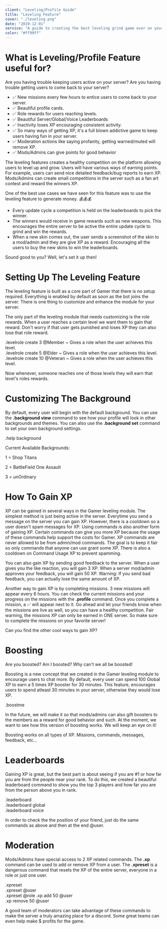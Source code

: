 ```yaml
---
client: "Leveling/Profile Guide"
title: "Leveling Feature"
cover: "./leveling.png"
date: "2019-12-01"
service: "A guide to creating the best leveling grind game ever on your server."
color: "#ff99ff"
---
```



# What is Leveling/Profile Feature useful for?

Are you having trouble keeping users active on your server? Are you having trouble getting users to come back to your server?

- ✅ New missions every few hours to entice users to come back to your server.
- ✅ Beautiful profile cards.
- ✅ Role rewards for users reaching levels.
- ✅ Beautiful Server/Global/Voice Leaderboards
- ✅ Inactivity loses XP encouraging consistent activity.
- ✅ So many ways of getting XP, it's a full blown addictive game to keep users having fun in your server.
- ✅ Moderation actions like saying profanity, getting warned/muted will remove XP.
- ✅ Mods/Admins can give points for good behavior

The leveling features creates a healthy competition on the platform allowing users to level up and grow. Users will have various ways of earning points. For example, users can send nice detailed feedback/bug reports to earn XP. Mods/Admins can create small competitions in the server such as a fan art contest and reward the winners XP.

One of the best use cases we have seen for this feature was to use the leveling feature to generate money. 💰💰💰

- Every update cycle a competition is held on the leaderboards to pick the winner.
- The winners would receive in game rewards such as new weapons. This encourages the entire server to be active the entire update cycle to grind and win the rewards.
- When a new skin comes out, the user sends a screenshot of the skin to a mod/admin and they are give XP as a reward. Encouraging all the users to buy the new skins to win the leaderboards.

Sound good to you? Well, let's set it up then!

# Setting Up The Leveling Feature

The leveling feature is built as a core part of Gamer that there is no setup required. Everything is enabled by default as soon as the bot joins the server. There is one thing to customize and enhance the module for your server.

The only part of the leveling module that needs customizing is the role rewards. When a user reaches a certain level we want them to gain that reward. Don't worry if that user gets punished and loses XP they can also lose that role reward.

<Note type="command">
  .levelrole create 3 @Member ~ Gives a role when the user achieves this level. <br />
  .levelrole create 5 @Elder ~ Gives a role when the user achieves this level. <br />
  .levelrole create 10 @Veteran ~ Gives a role when the user achieves this level.
</Note>

Now whenever, someone reaches one of those levels they will earn that level's roles rewards.

# Customizing The Background

By default, every user will begin with the default background. You can use the **.background view** command to see how your profile will look in other backgrounds and themes. You can also use the **.background set** command to set your own background settings.

<Note type="command">.help background</Note>

Current Available Backgrounds:

1 = Shop Titans

2 = BattleField One Assault

3 = unOrdinary

# How To Gain XP

XP can be gained in several ways in the Gamer leveling module. The simplest method is just being active in the server. Everytime you send a message on the server you can gain XP. However, there is a cooldown so a user doesn't spam messages for XP. Using commands is also another form of gaining XP. Certain commands can give you more XP because the usage of these commands help support the costs for Gamer. XP commands are never allowed to be from admin/mod commands. The goal is to keep it fair so only commands that anyone can use grant some XP. There is also a cooldown on Command Usage XP to prevent spamming.

You can also gain XP by sending good feedback to the server. When a user gives you the like reaction, you will gain 3 XP. When a server mod/admin approves your feedback, you will gain 50 XP. Warning: If you send bad feedback, you can actually lose the same amount of XP.

Another way to gain XP is by completing missions. 3 new missions will appear every 6 hours. You can check the current missions and your progress on the missions with the **.profile** command. Once you complete a mission, a ✅ will appear next to it. Go ahead and let your friends know when the missions are live as well, so you can have a healthy competition. Fair warning, the missions XP can only be earned in ONE server. So make sure to complete the missions on your favorite server!

Can you find the other cool ways to gain XP?

# Boosting

Are you boosted? Am I boosted? Why can't we all be boosted!

Boosting is a new concept that we created in the Gamer leveling module to encourage users to chat more. By default, every user can spend 100 Global XP to earn a 5 times XP booster for 30 minutes. This feature, encourages users to spend atleast 30 minutes in your server, otherwise they would lose XP.

<Note type="command">.boostme</Note>

In the future, we will make it so that mods/admins can also gift boosters to the members as a reward for good behavior and such. At the moment, we want to see how this version of boosting works. We will keep an eye on it!

Boosting works on all types of XP. Missions, commands, messages, feedback, etc...

# Leaderboards

Gaining XP is great, but the best part is about seeing if you are #1 or how far you are from the people near your rank. To do this, we created a beautiful leaderboard command to show you the top 3 players and how far you are from the person above you in rank.

<Note type="command">
.leaderboard <br/>
.leaderboard global <br/>
.leaderboard voice
</Note>

In order to check the the position of your friend, just do the same commands as above and then at the end @user.

# Moderation

Mods/Admins have special access to 2 XP related commands. The **.xp** command can be used to add or remove XP from a user. The **.xpreset** is a dangerous command that resets the XP of the entire server, everyone in a role or just one user.


<Note type="command">
.xpreset <br/>
.xpreset @user <br/>
.xpreset @role
</Note>

<Note type="command">
.xp add 50 @user <br/>
.xp remove 50 @user <br/>
</Note>

A good team of moderators can take advantage of these commands to make the server a truly amazing place for a discord. Some great teams can even help make $ profits for the game.
